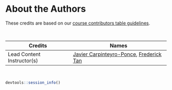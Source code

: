 
# About the Authors {-}

These credits are based on our [course contributors table guidelines](https://www.ottrproject.org/more_features.html#giving-credits-to-contributors).

&nbsp;
&nbsp;

|Credits|Names|
|-------|-----|
|Lead Content Instructor(s)|[Javier Carpinteyro-Ponce], [Frederick Tan]|


&nbsp;

```r
devtools::session_info()
```

<!-- Author information -->

[FirstName LastName]: link to personal website
[Javier Carpinteyro-Ponce]: https://johnmuschelli.com/
[Frederick Tan]: https://www.cansavvy.com/

<!-- Links -->

[ottrpal]: https://github.com/ottrproject/ottrpal

<!-- Fill out this table using these instructions: https://www.ottrproject.org/more_features.html#giving-credits-to-contributors

For JHU courses, You will need to add Ira as a credit:

|Content Publisher|[Ira Gooding]|
...
[Ira Gooding]: https://publichealth.jhu.edu/faculty/4130/ira-gooding
-->
